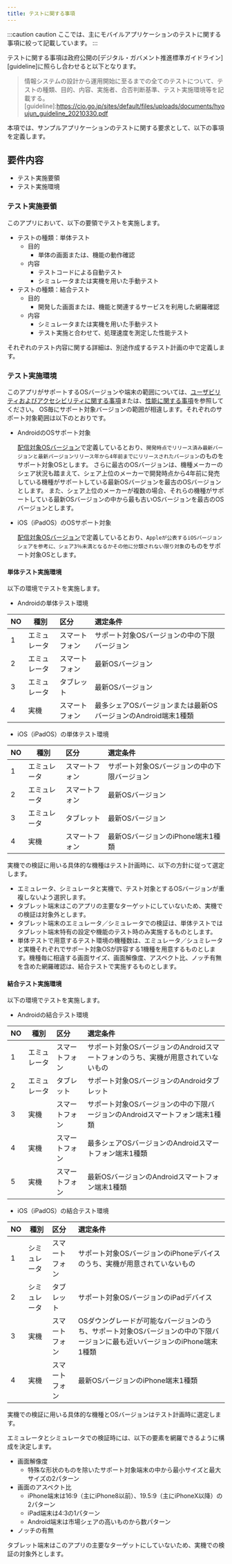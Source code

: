 ```yaml
---
title: テストに関する事項
---
```


:::caution caution
ここでは、主にモバイルアプリケーションのテストに関する事項に絞って記載しています。
:::

テストに関する事項は政府公開の[デジタル・ガバメント推進標準ガイドライン][guideline]に照らし合わせると以下となります。
>情報システムの設計から運用開始に至るまでの全てのテストについて、テストの種類、目的、内容、実施者、合否判断基準、テスト実施環境等を記載する。
[guideline]:<https://cio.go.jp/sites/default/files/uploads/documents/hyoujun_guideline_20210330.pdf>

本項では、サンプルアプリケーションのテストに関する要求として、以下の事項を定義します。

## 要件内容

- テスト実施要領
- テスト実施環境

### テスト実施要領

このアプリにおいて、以下の要領でテストを実施します。

- テストの種類：単体テスト
  - 目的
    - 単体の画面または、機能の動作確認
  - 内容
    - テストコードによる自動テスト
    - シミュレータまたは実機を用いた手動テスト
- テストの種類：結合テスト
  - 目的
    - 開発した画面または、機能と関連するサービスを利用した網羅確認
  - 内容
    - シミュレータまたは実機を用いた手動テスト
    - テスト実施と合わせて、処理速度を測定した性能テスト

それぞれのテスト内容に関する詳細は、別途作成するテスト計画の中で定義します。

### テスト実施環境

このアプリがサポートするOSバージョンや端末の範囲については、[ユーザビリティおよびアクセシビリティに関する事項][usability]または、[性能に関する事項][performance]を参照してください。
OS毎にサポート対象バージョンの範囲が相違します。それぞれのサポート対象範囲は以下のとおりです。

- AndroidのOSサポート対象

  [配信対象OSバージョン][deliverytargetos]で定義しているとおり、`開発時点でリリース済み最新バージョンと最新バージョンリリース年から4年前までにリリースされたバージョン`のものをサポート対象OSとします。
  さらに最古のOSバージョンは、機種メーカーのシェア状況も踏まえて、シェア上位のメーカーで開発時点から4年前に発売している機種がサポートしている最新OSバージョンを最古のOSバージョンとします。
  また、シェア上位のメーカーが複数の場合、それらの機種がサポートしている最新OSバージョンの中から最も古いOSバージョンを最古のOSバージョンとします。

- iOS（iPadOS）のOSサポート対象

  [配信対象OSバージョン][deliverytargetos]で定義しているとおり、`Appleが公表するiOSバージョンシェアを参考に、シェア3％未満となるかその他に分類されない限り対象`のものをサポート対象OSとします。

[usability]:usability.mdx
[performance]:performance.mdx
[deliverytargetos]:usability#配信対象osバージョン

#### 単体テスト実施環境

以下の環境でテストを実施します。

- Androidの単体テスト環境

| NO | 種別 | 区分 | 選定条件 |
| --- | --- | :--- | :--- |
| 1 | エミュレータ | スマートフォン | サポート対象OSバージョンの中の下限バージョン |
| 2 | エミュレータ | スマートフォン | 最新OSバージョン |
| 3 | エミュレータ | タブレット | 最新OSバージョン |
| 4 | 実機 | スマートフォン | 最多シェアOSバージョンまたは最新OSバージョンのAndroid端末1種類 |

- iOS（iPadOS）の単体テスト環境

| NO | 種別 | 区分 | 選定条件 |
| --- | --- | :--- | :--- |
| 1 | エミュレータ | スマートフォン | サポート対象OSバージョンの中の下限バージョン |
| 2 | エミュレータ | スマートフォン | 最新OSバージョン |
| 3 | エミュレータ | タブレット | 最新OSバージョン |
| 4 | 実機 | スマートフォン | 最新OSバージョンのiPhone端末1種類 |

実機での検証に用いる具体的な機種はテスト計画時に、以下の方針に従って選定します。

- エミュレータ、シミュレータと実機で、テスト対象とするOSバージョンが重複しないよう選択します。
- タブレット端末はこのアプリの主要なターゲットにしていないため、実機での検証は対象外とします。
- タブレット端末のエミュレータ／シミュレータでの検証は、単体テストではタブレット端末特有の設定や機能のテスト時のみ実施するものとします。
- 単体テストで用意するテスト環境の機種数は、エミュレータ／シュミレータと実機それぞれでサポート対象OSが許容する1機種を用意するものとします。機種毎に相違する画面サイズ、画面解像度、アスペクト比、ノッチ有無を含めた網羅確認は、結合テストで実施するものとします。

#### 結合テスト実施環境

以下の環境でテストを実施します。

- Androidの結合テスト環境

| NO | 種別 | 区分 | 選定条件 |
| --- | --- | :--- | :--- |
| 1 | エミュレータ | スマートフォン | サポート対象OSバージョンのAndroidスマートフォンのうち、実機が用意されていないもの |
| 2 | エミュレータ | タブレット | サポート対象OSバージョンのAndroidタブレット |
| 3 | 実機 | スマートフォン | サポート対象OSバージョンの中の下限バージョンのAndroidスマートフォン端末1種類 |
| 4 | 実機 | スマートフォン | 最多シェアOSバージョンのAndroidスマートフォン端末1種類 |
| 5 | 実機 | スマートフォン | 最新OSバージョンのAndroidスマートフォン端末1種類 |

- iOS（iPadOS）の結合テスト環境

| NO | 種別 | 区分 | 選定条件 |
| --- | --- | :--- | :--- |
| 1 | シミュレータ | スマートフォン | サポート対象OSバージョンのiPhoneデバイスのうち、実機が用意されていないもの |
| 2 | シミュレータ | タブレット | サポート対象OSバージョンのiPadデバイス |
| 3 | 実機 | スマートフォン | OSダウングレードが可能なバージョンのうち、サポート対象OSバージョンの中の下限バージョンに最も近いバージョンのiPhone端末1種類 |
| 4 | 実機 | スマートフォン | 最新OSバージョンのiPhone端末1種類 |

実機での検証に用いる具体的な機種とOSバージョンはテスト計画時に選定します。

エミュレータとシミュレータでの検証時には、以下の要素を網羅できるように構成を決定します。

- 画面解像度
    - 特殊な形状のものを除いたサポート対象端末の中から最小サイズと最大サイズの2パターン
- 画面のアスペクト比
    - iPhone端末は16:9（主にiPhone8以前）、19.5:9（主にiPhoneX以降）の2パターン
    - iPad端末は4:3の1パターン
    - Android端末は市場シェアの高いものから数パターン
- ノッチの有無

タブレット端末はこのアプリの主要なターゲットにしていないため、実機での検証の対象外とします。
